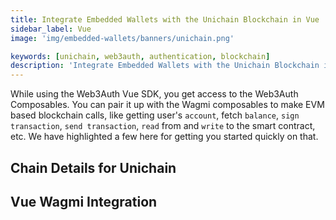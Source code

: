 ```yaml
---
title: Integrate Embedded Wallets with the Unichain Blockchain in Vue
sidebar_label: Vue
image: 'img/embedded-wallets/banners/unichain.png'

keywords: [unichain, web3auth, authentication, blockchain]
description: 'Integrate Embedded Wallets with the Unichain Blockchain in Vue | Embedded Wallets'
---
```



While using the Web3Auth Vue SDK, you get access to the Web3Auth Composables. You can pair it up with the Wagmi composables to make EVM based blockchain calls, like getting user's `account`, fetch `balance`, `sign transaction`, `send transaction`, `read` from and `write` to the smart contract, etc. We have highlighted a few here for getting you started quickly on that.

## Chain Details for Unichain

<ChainDetailsUnichain />

## Vue Wagmi Integration

<VueWagmiIntegration />

